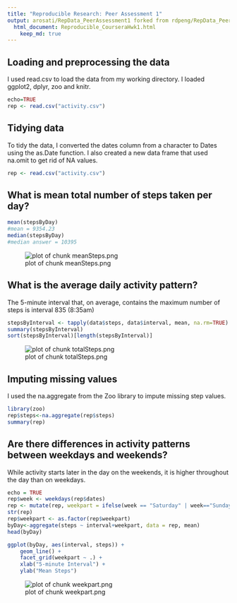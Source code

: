 ```yaml
---
title: "Reproducible Research: Peer Assessment 1"
output: arosati/RepData_PeerAssessment1 forked from rdpeng/RepData_PeerAssessment1
  html_document: Reproducible_CourseraHwk1.html
    keep_md: true
---
```



## Loading and preprocessing the data
I used read.csv to load the data from my working directory. I loaded ggplot2, dplyr, zoo and knitr.
```r
echo=TRUE
rep <- read.csv("activity.csv")
```

## Tidying data
To tidy the data, I converted the dates column from a character to Dates using the as.Date function.
I also created a new data frame that used na.omit to get rid of NA values.
```r
rep <- read.csv("activity.csv")
```

## What is mean total number of steps taken per day?
```r
mean(stepsByDay)
#mean = 9354.23
median(stepsByDay)
#median answer = 10395
```
![plot of chunk meanSteps.png](meanSteps.png) 

## What is the average daily activity pattern?
The 5-minute interval that, on average, contains the maximum number of steps is interval 835 (8:35am)
```r
stepsByInterval <- tapply(data$steps, data$interval, mean, na.rm=TRUE)
summary(stepsByInterval)
sort(stepsByInterval)[length(stepsByInterval)]
```
![plot of chunk totalSteps.png](totalSteps.png) 

## Imputing missing values
I used the na.aggregate from the Zoo library to impute missing step values.
```r
library(zoo)
rep$steps<-na.aggregate(rep$steps)
summary(rep)
```

## Are there differences in activity patterns between weekdays and weekends?
While activity starts later in the day on the weekends, it is higher throughout the day than on weekdays.
```r
echo = TRUE
rep$week <- weekdays(rep$dates)
rep <- mutate(rep, weekpart = ifelse(week == "Saturday" | week=="Sunday", "weekend", "weekday"))
str(rep)
rep$weekpart <- as.factor(rep$weekpart)
byDay<-aggregate(steps ~ interval+weekpart, data = rep, mean)
head(byDay)

ggplot(byDay, aes(interval, steps)) + 
    geom_line() + 
    facet_grid(weekpart ~ .) +
    xlab("5-minute Interval") + 
    ylab("Mean Steps")
```
![plot of chunk weekpart.png](weekpart.png) 
